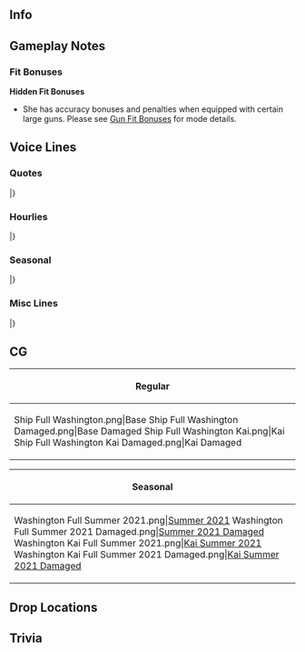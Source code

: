 ==Info==
{{KanmusuInfo|ID=454}}
{{KanmusuInfo|ID=459}}

==Gameplay Notes==
===Fit Bonuses===
{{:{{BASEPAGENAME}}/Equipment Bonuses}}
{{clear}}

'''Hidden Fit Bonuses'''
* She has accuracy bonuses and penalties when equipped with certain large guns. Please see [[Gun Fit Bonuses]] for mode details.

==Voice Lines==
===Quotes===
{{ShipquoteHeader}}
{{ShipquoteKai
|scenario = Introduction
|origin =North Carolina-class USS battleship Washington, 着任。あなたが私の提督ってわけか？しっかりした指揮をお願いね。
|translation =North Carolina-class USS battleship Washington, reporting for duty. You must be my Admiral, then? Please be sure to provide sound command.
}}
{{ShipquoteKai|kai = true|scenario = Introduction
|origin =North Carolina-class USS battleship Washington。提督、今日も素敵な指揮をよろしくね。信頼してる。
|translation =North Carolina-class USS battleship Washington. Admiral, I'll be counting on your wonderful command again today. I trust you.
}}
{{ShipquoteKai
|scenario = Library
|origin =North Carolina-class USS battleship Washingtonです。欧州方面に展開し、イギリス本国艦隊と共に北極海での作戦に備えたわ。太平洋戦線では、あのIronbottom Soundで戦艦同士の激しい夜戦を戦ったの。
|translation =I am the North Carolina-class USS battleship, Washington. I was deployed to the European theater and prepared for operations in the Arctic Ocean with the British Home Fleet. On the Pacific Front, in that Ironbottom Sound, I fought a fierce night battle with my fellow battleships.<ref>Referring to the [[https://en.wikipedia.org/wiki/Naval_Battle_of_Guadalcanal#Second_Naval_Battle_of_Guadalcanal,_14%E2%80%9315_November Second Naval Battle of Guadalcanal]] where she fought alongside [[South Dakota]] against [[Kirishima]].</ref>
}}
{{ShipquoteKai
|scenario = Secretary 1
|origin =You asked for me?
|translation =You asked for me?
}}
{{ShipquoteKai
|scenario = Secretary 2
|origin =私に何か用？
|translation =You need me?
}}
{{ShipquoteKai|kai = true|scenario = Secretary 2
|origin =あのバカは、視界には…いない。ふっ！落ち着くわ。
|translation =That dummy, is she nearby...? Nope. Whew! What a relief.
}}
{{ShipquoteKai
|scenario = Secretary 3
|origin =はっ！Helena, Atlanta! お疲れ様。様子はどう？そう、分かったわ。で、アイツは？どうしてる？あっ、アイツはアイツよ！えっ？霧島に？なんで？
|translation =Hey! Helena, Atlanta! Keep up the good work. How's everything? Okay, got it. So, how's she? What's she up to? Y-You know, her! Huh? To Kirishima's? Why?
}}
{{ShipquoteKai
|scenario = Idle
|origin =アイツ好き勝手言ってくれちゃって、全く失礼しちゃう！ね、Hornet, 聞いてよ！あのバカ本当酷いのよ。いつかガツンと言ってやんないと。
|translation =She's just so rude, going and running her mouth off like that! I'm telling you, Hornet! She's so mean. I need to give her a good talking to sometime.<ref>Referring to the rivalry between [[South Dakota]] and Washington as a result of Washington getting all the credit for Guadalcanal.</ref>
}}
{{ShipquoteKai
|scenario = Secretary Married
|origin =提督、顔色が良くないわ。少し働きすぎかも。ほら、ここに来て。ね？ここでゆっくり休んで。働きすぎはダメよ。必要な休みを取るのも仕事なの。Ok? うん、いい子ね。
|translation =Admiral, you look a little pale. I think you've overworked yourself a little. Come on, over here. How's that? Have a nice long rest here. You can't overwork yourself, resting properly is part of your job too. Okay? That's it, good boy. 
}}
{{ShipquoteKai
|scenario = Wedding
|origin =これは何？開けていいの？まあ、いいじゃない！シンプルで好きなデザイン。ありがとう。大切にするわ。あなたと共に。
|translation =What's this? May I open it? My, how wonderful! I like this simple design. Thank you. I'll treasure it. Along with you.
}}
{{ShipquoteKai
|scenario = Looking At Scores
|origin =Ok! 情報fileは…これか？はい、どうぞ。
|translation =Ok! The intelligence file... is this it? Yes, here you go.
}}
{{ShipquoteKai
|scenario = Joining A Fleet
|origin =USS battleship Washington, weigh anchor! 出撃します！
|translation =USS battleship Washington, weigh anchor! Sortieing!
}}
{{ShipquoteKai
|scenario = Equipment 1
|origin =ありがとう。いいわね。
|translation =Thank you. It's great.
}}
{{ShipquoteKai|kai = true|scenario = Equipment 1
|origin =ありがとう。これいいわね！
|translation =Thank you. This is great!
}}
{{ShipquoteKai
|scenario = Equipment 2
|origin =助かる。Thank you so much.
|translation =This is a lifesaver, thank you so much.
}}
{{ShipquoteKai
|scenario = Equipment 3
|origin =まあ、いいでしょう。
|translation =Well, this'll do.
}}
{{ShipquoteKai
|scenario = Supply
|origin =ありがとう、いただくわ。
|translation =Thank you, I'll be taking this.
}}
{{ShipquoteKai
|scenario = Docking Minor
|origin =あぁ、衣装が汚れたわ。直してくるわね。
|translation =Ahh, my clothes got dirty. I'll get it fixed up, alright?
}}
{{ShipquoteKai|kai = true|scenario = Docking Minor
|origin =衝突？違うわよ！戦闘の損傷よ！戦闘の！
|translation =Was there a collision<ref>On February 1, 1944, during the Marshall Islands campaign, the battleship USS ''Indiana'' (BB-58) failed to announce a course correction. ''Washington'' could not change course fast enough and rammed into her, and was put out of action for almost three months to replace her bow.</ref>? No! This is damage from battle! From battle!
}}
{{ShipquoteKai
|scenario = Docking Major
|origin =しっかり直したいわ。長いお休み、いただくわね。
|translation =I want to get this properly fixed up. I'll be taking a long break.
}}
{{ShipquoteKai
|scenario = Construction
|origin =新しい船が完成したよね？
|translation =Seems like a new ship has been completed, huh?
}}
{{ShipquoteKai
|scenario = Returning From Sortie
|origin =艦隊が港に戻ったわ。お疲れ様。
|translation =The fleet has returned to port. Good work, all.
}}
{{ShipquoteKai
|scenario = Starting A Sortie
|origin =旗艦Washington, 抜錨します。皆、私に続いて！行きましょう！
|translation =Flagship Washington, setting sail. Follow me, everyone! Let's go!
}}
{{ShipquoteKai|kai = true|scenario = Starting A Sortie
|origin =第六十四任務部隊、旗艦Washington, 抜錨します！皆いい？行きましょう！
|translation =Task Force 64 flagship Washington, setting sail! Everyone ready? Let's go! <ref> Refers to when she was flagship of the American task force that engaged [[Kirishima]] at Guadalcanal. </ref>
}}
{{ShipquoteKai
|scenario = Battle Start
|origin =Enemy in sight! さぁ、始めましょうか？
|translation =Enemy in sight! Now then, let's get started!
}}
{{ShipquoteKai
|scenario = Attack
|origin =捉えたわ。Fire!
|translation =Got you. Fire!
}}
{{ShipquoteKai
|scenario = Air Battle/Daytime Spotting/Night Battle Attack
|origin =撃って！逃がすな！
|translation =Fire! Don't let them get away!
}}
{{ShipquoteKai
|scenario = Night Battle
|origin =夜戦は望むところよ。私をたっぷりと教えてあげる！
|translation =I was hoping for a night battle. I've got plenty to teach you!
}}
{{ShipquoteKai
|scenario = MVP
|origin =ありがとう。Battle starね？光栄だわ。アイツも、頑張ってる？えっ？ "Black Prince"? 一体何様かしらね？冗談じゃないわ。
|translation =Thank you. A battle star, right? I'm honored. She did her best too? Eh? "Black Prince"<ref>USS ''South Dakota'' was also known as "Battleship X", "Old Nameless", "SoDak", and the "Black Prince".</ref>? Who the hell is that? That's not funny.
}}
{{ShipquoteKai
|scenario = Minor Damage 1
|origin =えっ！やるじゃない！
|translation =Guh! Nice shot!
}}
{{ShipquoteKai
|scenario = Minor Damage 2
|origin =えぇぁ！かすり傷よ！
|translation =Euagh! It's just a scratch!
}}
{{ShipquoteKai
|scenario = Major Damage
|origin =Oh my god! さっ、下がらないわよ！
|translation =Oh my god! I-I'm not backing down!
}}
{{ShipquoteKai
|scenario = Sunk
|origin =私が沈むなんて…！そんなこと…あるの、かしら…？
|translation =Me, sinking...!? How could this be... happening...?
}}
|}
<references/>
{{clear}}

===Hourlies===
{{ShipquoteHeader|type = hourly}}
{{ShipquoteKai|kai = true
|scenario = 00:00
|origin =提督、新しい日付となりました。本日はこの私、Washingtonが業務をサポートします。Please standby.
|translation =Admiral, a new day has begun. Today I, Washington, will be supporting your work. Please standby.
}}
{{ShipquoteKai|kai = true
|scenario = 01:00
|origin =It's 1 o'clock now. 夜は、静かね。
|translation =It's 1 o'clock now. The night is quiet, isn't it.
}}
{{ShipquoteKai|kai = true
|scenario = 02:00
|origin =It's 2 o'clock now. 安心して！昨日分の書類は、私が全て片付けておいたわ。
|translation =It's 2 o'clock now. Don't worry! I've gotten all of yesterday's documents nice and organized.
}}
{{ShipquoteKai|kai = true
|scenario = 03:00
|origin =It's 3 o'clock now. まあ、このぐらいは当然よ。第一艦隊の旗艦なのだから。
|translation =It's 3 o'clock now. Well, of course I did this much. I'm the flagship of the first fleet right now.
}}
{{ShipquoteKai|kai = true
|scenario = 04:00
|origin =It's 4 o'clock now. えっ、あだ名？私は"Mighty"…って、えぇ？アイツの？アイツのあだ名なんて、どうでもよくない？
|translation =It's 4 o'clock now. Eh, nickname? I'm "Mighty"...<ref>As in "the Mighty W".</ref> wait, huh? Hers? Who cares about hers?
}}
{{ShipquoteKai|kai = true
|scenario = 05:00
|origin =It's 5 o'clock now. バカな事言ってたら、もう朝よ。Good morning, 提督！いい朝になりそう。
|translation =It's 5 o'clock now. We spent so long talking about those silly things, it's morning already. Good morning, Admiral! Looks like it'll be a fine morning.
}}
{{ShipquoteKai|kai = true
|scenario = 06:00
|origin =It's 6 o'clock now. All hands, turn out! 朝よ！ 
|translation =It's 6 o'clock now. All hands, turn out! It's morning!
}}
{{ShipquoteKai|kai = true
|scenario = 07:00
|origin =It's 7 o'clock now. さっ、breakfastを召し上がられ！卵はfried baconでok? 私のcoffeeは美味しいのよね。熱いわ。気を付けて。
|translation =It's 7 o'clock now. Now then, breakfast, eat up! You okay with eggs on your fried bacon? My coffee is good, you know. It's hot. Be careful.
}}
{{ShipquoteKai|kai = true
|scenario = 08:00
|origin =It's 8 o'clock now. 提督、coffeeのお代わりはどう？うん、はい。食後の一杯は、ミルクをたっぷり入れてみる？
|translation =It's 8 o'clock now. Admiral, would you like more coffee? Alright, here. After you're done eating, would you like to try a cup with plenty of milk?
}}
{{ShipquoteKai|kai = true
|scenario = 09:00
|origin =It's 9 o'clock now. さっ、食後は少し運動しないと。ね、提督？えへへ。
|translation =It's 9 o'clock now. Well, need to exercise a bit now that we're done eating. Right, Admiral? Ehehe.
}}
{{ShipquoteKai|kai = true
|scenario = 10:00
|origin =It's 10- あら！アイツ、あんなところに。隣は…霧島！？提督、彼女たち大丈夫？へっ？仲いいの…？なんで！？
|translation =It's 10- my! It's her, here of all places. Next to her is... Kirishima!? Admiral, will those two be alright? Huh? They're good friends...? How!?
}}
{{ShipquoteKai|kai = true
|scenario = 11:00
|origin =It's 11 o'clock now. 提督、やはり演習は大切ね？着実に連動向上に役立つわ。
|translation =It's 11 o'clock now. Exercises really are important, aren't they, Admiral? For steadily raising our ability to work together.
}}
{{ShipquoteKai|kai = true
|scenario = 12:00
|origin =It's noon. さっ、Washingtonのランチを召し上がれ！昼は大事よ、power付けなきゃ。はい、power lunch steak! サラダもたっぷり！
|translation =It's noon. Alright, enjoy my Washington lunch! Lunch is important, you've got to boost your power. Here, my power lunch steak! With plenty of salad! 
}}
{{ShipquoteKai|kai = true
|scenario = 13:00
|origin =It's 1 o'clock now. 提督、どうしたの？少し昼から食べ過ぎた？
|translation =It's 1 o'clock now. What is it, Admiral? Was that lunch too much?
}}
{{ShipquoteKai|kai = true
|scenario = 14:00
|origin =It's 2- ふん？あれは、アイツ！のうのうと… ふん？その後ろの大型艦は…あれは、Yamato-class!? Nameship, Yamato!? Really!?
|translation =It's 2- huh? That's her! So exposed... Hm? That large ship behind her... no way, a Yamato-class!? The nameship, Yamato!? Really!?
}}
{{ShipquoteKai|kai = true
|scenario = 15:00
|origin =It's 3 o'clock now. 大和、お疲れ様！会えて、嬉しいわ。今は友軍、よろしく頼みます。あぁ、彼女ですか？彼女は気にしなくていいです。えぇ、問題ありません、全く。
|translation =It's 3 o'clock now. Yamato, thank you for your hard work! I'm glad to meet you. Now that we're allies, I'm counting on you. Ahh, her? No need to worry about her. Yes, not a problem, not at all.
}}
{{ShipquoteKai|kai = true
|scenario = 16:00
|origin =It's 4 o'clock- あっ、あら、Hornet! えぇ、あなたも元気そう、よかった。えぇ、私も元気よ。
|translation =It's 4 o'clock- oh, oh my, Hornet! Yes, you look great too, I'm glad. Yes, I'm doing fine as well.
}}
{{ShipquoteKai|kai = true
|scenario = 17:00
|origin =It's 5 o'clock now. そうね。Scapa Flowもここも夕日は綺麗…あぁ、ごめん。少し見惚れちゃってた。戻りましょう？
|translation =It's 5 o'clock now. Indeed, the evening is beautiful, both at Scapa Flow<ref>Home port of the British Home Fleet.</ref> and here... ah, sorry. Was a little caught up there. Shall we head back?
}}
{{ShipquoteKai|kai = true
|scenario = 18:00
|origin =It's 6 o'clock now. 昼のsteakはどうだった？そう？夜は何を作ろうかしら？ふん、そうね…
|translation =It's 6 o'clock now. How was the steak at lunch? That so? Wonder what I should make for dinner. Hmm, yes...
}}
{{ShipquoteKai|kai = true
|scenario = 19:00
|origin =It's 7 o'clock now. Washington特製の贅沢crab cakeをどうぞ！この特製tartar sauceと、lemonをかけて…召し上がられ！
|translation =It's 7 o'clock now. Enjoy my Washington special luxurious crab cake! Along with this special tartar sauce and a dash of lemon... dig in!
}}
{{ShipquoteKai|kai = true
|scenario = 20:00
|origin =It's 8 o'clock now. 私のcrab cake, お口に合った？そう？よかった！
|translation =It's 8 o'clock now. Did my crab cake suit your tastes? It did? Great!
}}
{{ShipquoteKai|kai = true
|scenario = 21:00
|origin =It's 9 o- おっ？あら？随分港が騒がしいと思ったら、日本の水雷戦隊か？彼女たちのbraveは本物ね。間違いないわ。
|translation =It's 9- oh? Oh my, I was wondering why port was so busy. So it was the Japanese torpedo squadrons? Those girls' bravery is the real deal, no doubt about that. <ref> Could be referring to [[Nagara]] and the Japanese Destroyers that were at the second naval battle of Guadalcanal </ref>
}}
{{ShipquoteKai|kai = true
|scenario = 22:00
|origin =It's 10 o'clock now. あぁ、これ？今日の料理で余った野菜で、スムージーでも作ろうかと思って。提督も飲む？これで朝も快適よ！
|translation =It's 10 o'clock now. Ahh, this? I figured I'd make a smoothie out of the leftover vegetables from today. Would you like some? These make mornings a lot easier!
}}
{{ShipquoteKai|kai = true
|scenario = 23:00
|origin =It's 11 o'clock now. 意外とよかったでしょう、生スムージー。癖になるのよね…明日もまた、作ってあげるわ。さっ、少し休みましょう。
|translation =It's 11 o'clock now. The smoothie was surprisingly good, wasn't it? Might become a habit... I'll make some more tomorrow. Now then, time for a little rest.
}}
|}
<references/>
{{clear}}

===Seasonal===
{{SeasonalHeaderOld}}
{{SeasonalQuote
|scenario = [[Seasonal/Setsubun_2021|Setsubun 2021]]
|origin = セツブンでしょう？あいつから作法は聞いてるわ。鬼は…Coloradoさんか？悪いわね。じゃあ、行くわ！
|translation =	It's Setsubun right? I already learned what to do from her. The oni is... Colorado? Sorry about this. Well, here I come!
|audio = Washington_Setsubun_2021_Secretary_1.mp3
|notes = 
}}
{{SeasonalQuote
|scenario = [[Seasonal/Valentine's_Day_2021|Valentine's Day 2021]]
|origin = 提督、あの…私も用意してみたの。手作りってわけじゃないけど…美味しいと思う。…た…食べてみて…ね？
|translation = Admiral, umm... I got some for you too. It's not handmade but... It should be good... Tr... try some... alright?
|audio = Washington_Valentines_2021_Secretary_1.mp3
|notes = 
}}
{{SeasonalQuote
|scenario = [[Seasonal/White_Day_2021|White Day2021]]
|origin = えぇ？このお返しは提督が手作りで？Really?やだ、美味しい。…あぁ、少し複雑な気持ちだわ。 
|translation =	Huh? You made the return gift yourself, Admiral? Really? Oh my, it's delicious... Ah, I'm feeling a bit conflicted over this. 
|audio = Washington_White_Day_2021_Secretary_1.mp3
|notes =
}}
{{SeasonalQuote
|scenario = [[Seasonal/Coming_of_Spring_2021|Coming of Spring 2021]]
|origin =あら大和、それは？オハナミ？なにか特別な感じがするわ。私も…混ぜてもらっていい？あぁ、thanks! 
|translation =	Oh, Yamato, what are you doing? Cherry blossom viewing? It sounds like something special. Can I... join in too? Ah, thanks! 
|audio = Washington_Spring_2021_Secretary_1.mp3
|notes =
}}
{{SeasonalQuote
|scenario = [[Seasonal/Eighth_Anniversary|8th Anniversary]]
|origin = 8th Fleet Anniversary? 提督、おめでとう。私もお祝いするわ。素敵な、ことね。
|translation =	It's the fleet's 8th Anniversary? Admiral, congrats. I'll celebrate with you too. This is wonderful.
|audio = Washington_8th Anniversary_Secretary_1.mp3
|notes = 
}}
{{SeasonalQuote
|scenario = [[Seasonal/Rainy_Season_2021|Rainy Season 2021]]
|origin = これだけ雨の日が続くと、少し憂鬱ね。あいつは…はぁ、バカはいつでも元気ね。少し羨ましいわ。少しね。 
|translation =	These endless rainy days really puts a damper on my spirits. Meanwhile, she... Yeah, idiots are always happy. It makes me a bit jealous. Just a bit. 
|audio = Washington_Rainy Season 2021_Secretary_1.mp3
|notes = 
}}
|}<references/>

{{clear}}

===Misc Lines===
{{SeasonalHeaderOld}}
{{SeasonalQuote
|scenario = [[Fall 2020 Event]]
|origin = USS battleship, Washington, 戦場海域に到達。さあ、やるわ。Open fire! 各艦、続いて。
|translation =	USS battleship, Washington, has arrived on the battlefield. Now, let's do this. Open fire! All ships, follow me.
|audio = Ship_Voice_Washington_Kai_Fall_2020_Event_Friend_Fleet_1.mp3
|notes = Friend Fleet 1
}}
|}<references/>

{{clear}}

==CG==
{| class="mw-collapsible mw-collapsed wikitable" style="width: 100%;"
!Regular
|-
|<gallery>
Ship Full Washington.png|Base
Ship Full Washington Damaged.png|Base Damaged
Ship Full Washington Kai.png|Kai
Ship Full Washington Kai Damaged.png|Kai Damaged
</gallery>
|}

{| class="mw-collapsible mw-collapsed wikitable" style="width: 100%;"
!Seasonal
|-
|<gallery>
Washington Full Summer 2021.png|[[Seasonal/Summer_2021|Summer 2021]]
Washington Full Summer 2021 Damaged.png|[[Seasonal/Summer_2021|Summer 2021 Damaged]]
Washington Kai Full Summer 2021.png|[[Seasonal/Summer_2021|Kai Summer 2021]]
Washington Kai Full Summer 2021 Damaged.png|[[Seasonal/Summer_2021|Kai Summer 2021 Damaged]]
</gallery>
|}

==Drop Locations==

==Trivia==

{{Shiplist}}